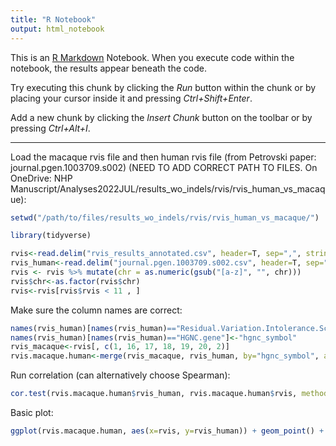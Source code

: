 ```yaml
---
title: "R Notebook"
output: html_notebook
---
```


This is an [R Markdown](http://rmarkdown.rstudio.com) Notebook. When you execute code within the notebook, the results appear beneath the code. 

Try executing this chunk by clicking the *Run* button within the chunk or by placing your cursor inside it and pressing *Ctrl+Shift+Enter*. 

Add a new chunk by clicking the *Insert Chunk* button on the toolbar or by pressing *Ctrl+Alt+I*.

----------------------------------------------------------------------------------

Load the macaque rvis file and then human rvis file (from Petrovski paper: journal.pgen.1003709.s002) (NEED TO ADD CORRECT PATH TO FILES. On OneDrive: NHP Manuscript/Analyses2022JUL/results_wo_indels/rvis/rvis_human_vs_macaque):

```r
setwd("/path/to/files/results_wo_indels/rvis/rvis_human_vs_macaque/")

library(tidyverse)

rvis<-read.delim("rvis_results_annotated.csv", header=T, sep=",", stringsAsFactors = F)
rvis_human<-read.delim("journal.pgen.1003709.s002.csv", header=T, sep=",", stringsAsFactors = F)
rvis <- rvis %>% mutate(chr = as.numeric(gsub("[a-z]", "", chr)))
rvis$chr<-as.factor(rvis$chr)
rvis<-rvis[rvis$rvis < 11 , ]

```

Make sure the column names are correct:

```r
names(rvis_human)[names(rvis_human)=="Residual.Variation.Intolerance.Score"]<-"rvis_human"
names(rvis_human)[names(rvis_human)=="HGNC.gene"]<-"hgnc_symbol"
rvis_macaque<-rvis[, c(1, 16, 17, 18, 19, 20, 2)]
rvis.macaque.human<-merge(rvis_macaque, rvis_human, by="hgnc_symbol", all.x=T, all.y=F)


```

Run correlation (can alternatively choose Spearman):

```r
cor.test(rvis.macaque.human$rvis_human, rvis.macaque.human$rvis, method = "pearson")
```

Basic plot:

```r
ggplot(rvis.macaque.human, aes(x=rvis, y=rvis_human)) + geom_point() + ggtitle("Correlation between human and macaque rvis scores") + labs(x = "macaque rvis", y = "human rvis")
```



